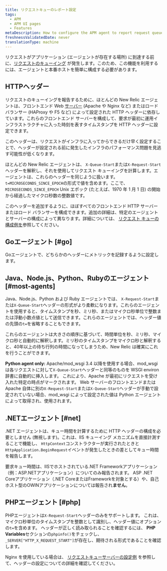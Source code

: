 ```yaml
---
title: リクエストキューのレポート設定
tags:
  - APM
  - APM UI pages
  - Features
metaDescription: How to configure the APM agent to report request queue timing.
freshnessValidatedDate: never
translationType: machine
---
```


リクエストがアプリケーション (エージェントが存在する場所) に到達する前に、[リクエストのキューイング](/docs/apm/applications-menu/features/request-queuing-tracking-frontend-time) が発生します。このため、この機能を利用するには、エージェントと本番ホストを簡単に構成する必要があります。

## HTTPヘッダー

リクエストのキューイングを報告するために、ほとんどの New Relic エージェントは、フロントエンド Web [サーバー](/docs/features/request-queue-server-configuration-examples) (Apache や Nginx など) またはロード バランサー (HAProxy や F5 など) によって設定された HTTP ヘッダーに依存しています。これらのフロントエンド サーバーを構成して、要求が最初に運用インフラストラクチャに入った時刻を表すタイムスタンプを HTTP ヘッダーに設定できます。

<Callout variant="tip">
  このヘッダーは、リクエストがインフラに入ってからできるだけ早く設定することで、ヘッダーが設定される前に発生したインフラのパフォーマンス問題を見逃す可能性が低くなります。
</Callout>

ほとんどの New Relic エージェントは、 `X-Queue-Start`または`X-Request-Start`ヘッダーを解釈し、それを使用してリクエスト キューイングを計算します。エージェントは、これらのヘッダーを同じように扱います。`t=MICROSECONDS_SINCE_EPOCH`の形式で値を含めます。ここで、 `MICROSECONDS_SINCE_EPOCH` Unix エポック (たとえば、1970 年 1 月 1 日) の開始から経過したマイクロ秒数の整数値です。

このヘッダーを追加するように、ほぼすべてのフロントエンド HTTP サーバーまたはロード バランサーを構成できます。追加の詳細は、特定のエージェントとサーバーの構成によって異なります。詳細については、 [リクエスト キューの構成例を](/docs/apm/applications-menu/features/request-queue-server-configuration-examples)参照してください。

## Goエージェント [#go]

Goエージェントで、どちらかのヘッダーにメトリックを記録するように設定します。

## Java、Node.js、Python、Rubyのエージェント [#most-agents]

Java、Node.js、Python および Ruby エージェントでは、 `X-Request-Start`または`X-Queue-Start`ヘッダーの形式がより柔軟になります。これらのエージェントを使用すると、タイムスタンプを秒、ミリ秒、またはマイクロ秒単位で整数または浮動小数点値として送信できます。これらのエージェントでは、ヘッダー値の先頭の`t=`を省略することもできます。

これらのエージェントは大きさの順序に基づいて、時間単位を秒、ミリ秒、マイクロ秒と自動的に解釈します。ミリ秒のタイムスタンプをマイクロ秒と解釈すると、40年以上の待ち行列の時間になってしまうため、New Relic は確実にこれを行うことができます。

<DNT>**Python agent only:**</DNT> Apache/mod_wsgi 3.4 以降を使用する場合、mod_wsgi は各リクエストに対して`X-Queue-Start`ヘッダーと同等のものを WSGI environ 辞書に自動的に挿入します。 これにより、Apache が最初にリクエストを受け入れた特定の時点がマークされます。 Web サーバーのフロントエンドまたは Apache 自体に別の`X-Request-Start`または`X-Queue-Start`ヘッダーが手動で設定されていない場合、mod_wsgi によって設定された値は Python エージェントによって取得され、使用されます。

## .NETエージェント [#net]

.NET エージェントは、キュー時間を計算するために HTTP ヘッダーの構成を必要としません (無視します)。これは、IIS キューイング メカニズムを直接計測することで機能し、 `HttpContext`コンストラクターが実行されたときと`HttpApplication.BeginRequest`イベントが発生したときの差としてキュー時間を報告します。

要求キュー時間は、IISでホストされている.NET Frameworkアプリケーション（例：ASP.NETアプリケーション）についてのみ報告されます。 ASP .NET Coreアプリケーション（.NET CoreまたはFrameworkを対象とする）や、自己ホスト型のOWINアプリケーションについては報告され**ません**。

## PHPエージェント [#php]

PHPエージェントは`X-Request-Start`ヘッダーのみをサポートします。 これは、マイクロ秒単位のタイムスタンプを整数として識別し、ヘッダー値にオプションの`t=`を含めます。 ヘッダーが正しく読み取られることを確認するには、 <DNT>**PHP Variables**</DNT>セクションの`phpinfo()`をチェックし、 `_SERVER["HTTP_X_REQUEST_START"]`が存在し、期待される形式であることを確認します。

Nginx を使用している場合は、 [リクエストキューサーバーの設定例](/docs/apm/other-features/request-queueing/request-queue-server-configuration-examples#nginx) を参照して、ヘッダーの設定についての詳細を確認してください。

